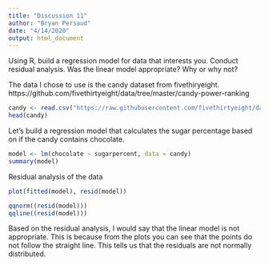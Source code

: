 ---
title: "Discussion 11"
author: "Bryan Persaud"
date: "4/14/2020"
output: html_document
---

Using R, build a regression model for data that interests you. Conduct residual analysis. Was the linear model appropriate? Why or why not?

The data I chose to use is the candy dataset from fivethiryeight. https://github.com/fivethirtyeight/data/tree/master/candy-power-ranking

```{r}
candy <- read.csv("https://raw.githubusercontent.com/fivethirtyeight/data/master/candy-power-ranking/candy-data.csv")
head(candy)
```

Let's build a regression model that calculates the sugar percentage based on if the candy contains chocolate.

```{r}
model <- lm(chocolate ~ sugarpercent, data = candy)
summary(model)
```

Residual analysis of the data

```{r}
plot(fitted(model), resid(model))
```

```{r}
qqnorm((resid(model)))
qqline((resid(model)))
```

Based on the residual analysis, I would say that the linear model is not appropriate. This is because from the plots you can see that the points do not follow the straight line. This tells us that the residuals are not normally distributed. 